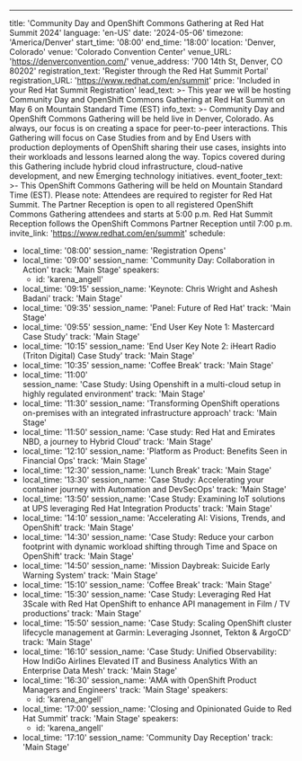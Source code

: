 ---
title: 'Community Day and OpenShift Commons Gathering at Red Hat Summit 2024'
language: 'en-US'
date: '2024-05-06'
timezone: 'America/Denver'
start_time: '08:00'
end_time: '18:00'
location: 'Denver, Colorado'
venue: 'Colorado Convention Center'
venue_URL: 'https://denverconvention.com/'
venue_address: '700 14th St, Denver, CO 80202'
registration_text: 'Register through the Red Hat Summit Portal'
registration_URL: 'https://www.redhat.com/en/summit'
price: 'Included in your Red Hat Summit Registration'
lead_text: >-
  This year we will be hosting Community Day and OpenShift Commons Gathering at Red Hat Summit on May 6 on Mountain Standard Time (EST)
info_text: >-
  Community Day and OpenShift Commons Gathering will be held live in Denver, Colorado. As always, our focus is on creating a space for peer-to-peer interactions. This Gathering will focus on Case Studies from and by End Users with production deployments of OpenShift sharing their use cases, insights into their workloads and lessons learned along the way. Topics covered during this Gathering include hybrid cloud infrastructure, cloud-native development, and new Emerging technology initiatives.
event_footer_text: >-
  This OpenShift Commons Gathering will be held on Mountain Standard Time (EST). Please note: Attendees are required to register for Red Hat Summit. The Partner Reception is open to all registered OpenShift Commons Gathering attendees and starts at 5:00 p.m. Red Hat Summit Reception follows the OpenShift Commons Partner Reception until 7:00 p.m.
invite_link: 'https://www.redhat.com/en/summit'
schedule:
  - local_time: '08:00'
    session_name: 'Registration Opens'
  - local_time: '09:00'
    session_name: 'Community Day: Collaboration in Action'
    track: 'Main Stage'
    speakers:
      - id: 'karena_angell'
  - local_time: '09:15'
    session_name: 'Keynote: Chris Wright and Ashesh Badani'
    track: 'Main Stage'
  - local_time: '09:35'
    session_name: 'Panel: Future of Red Hat'
    track: 'Main Stage'
  - local_time: '09:55'
    session_name: 'End User Key Note 1: Mastercard Case Study'
    track: 'Main Stage'
  - local_time: '10:15'
    session_name: 'End User Key Note 2: iHeart Radio (Triton Digital) Case Study'
    track: 'Main Stage'
  - local_time: '10:35'
    session_name: 'Coffee Break'
    track: 'Main Stage'  
  - local_time: '11:00'  
    session_name: 'Case Study: Using Openshift in a multi-cloud setup in highly regulated environment'
    track: 'Main Stage'
  - local_time: '11:30'
    session_name: 'Transforming OpenShift operations on-premises with an integrated infrastructure approach'
    track: 'Main Stage'
  - local_time: '11:50'
    session_name: 'Case study: Red Hat and Emirates NBD, a journey to Hybrid Cloud'
    track: 'Main Stage'
  - local_time: '12:10'
    session_name: 'Platform as Product: Benefits Seen in Financial Ops'
    track: 'Main Stage'
  - local_time: '12:30'
    session_name: 'Lunch Break'
    track: 'Main Stage'
  - local_time: '13:30'
    session_name: 'Case Study: Accelerating your container journey with Automation and DevSecOps'
    track: 'Main Stage'
  - local_time: '13:50'
    session_name: 'Case Study: Examining IoT solutions at UPS leveraging Red Hat Integration Products'
    track: 'Main Stage'
  - local_time: '14:10'
    session_name: 'Accelerating AI: Visions, Trends, and OpenShift'
    track: 'Main Stage'
  - local_time: '14:30'
    session_name: 'Case Study: Reduce your carbon footprint with dynamic workload shifting through Time and Space on OpenShift'
    track: 'Main Stage'
  - local_time: '14:50'
    session_name: 'Mission Daybreak: Suicide Early Warning System'
    track: 'Main Stage'
  - local_time: '15:10'
    session_name: 'Coffee Break'
    track: 'Main Stage'
  - local_time: '15:30'
    session_name: 'Case Study: Leveraging Red Hat 3Scale with Red Hat OpenShift to enhance API management in Film / TV productions'
    track: 'Main Stage'
  - local_time: '15:50'
    session_name: 'Case Study: Scaling OpenShift cluster lifecycle management at Garmin: Leveraging Jsonnet, Tekton & ArgoCD'
    track: 'Main Stage'
  - local_time: '16:10'
    session_name: 'Case Study: Unified Observability: How IndiGo Airlines Elevated IT and Business Analytics With an Enterprise Data Mesh'
    track: 'Main Stage'
  - local_time: '16:30'
    session_name: 'AMA with OpenShift Product Managers and Engineers'
    track: 'Main Stage'
    speakers:
      - id: 'karena_angell'
  - local_time: '17:00'
    session_name: 'Closing and Opinionated Guide to Red Hat Summit'
    track: 'Main Stage'
    speakers:
      - id: 'karena_angell'
  - local_time: '17:10'
    session_name: 'Community Day Reception'
    track: 'Main Stage'
